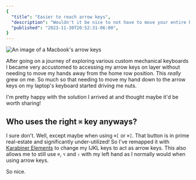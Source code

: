 ```yaml
---
{
  "title": "Easier to reach arrow keys",
  "description": "Wouldn't it be nice to not have to move your entire hand to reach the arrow keys?",
  "published": "2023-11-30T20:52:31-06:00",
}
---
```


![An image of a Macbook's arrow keys](../../assets/macbook-arrow-keys.jpg)

After going on a journey of exploring various custom mechanical keyboards I became very accustomed to accessing
my arrow keys on layer without needing to move my hands away from the home row position. This _really_ grew on me.
So much so that needing to move my hand down to the arrow keys on my laptop's keyboard started driving me nuts.

I'm pretty happy with the solution I arrived at and thought maybe it'd be worth sharing!

## Who uses the right `⌘` key anyways?

I sure don't. Well, except maybe when using `⌘[` or `⌘]`. That button is in prime real-estate and significantly
under-utilized! So I've remapped it with [Karabiner Elements](https://karabiner-elements.pqrs.org/) to change my
IJKL keys to act as arrow keys. This also allows me to still use `⌘`, `⌥` and `⇧` with my left hand as I normally
would when using arrow keys.

So nice.
